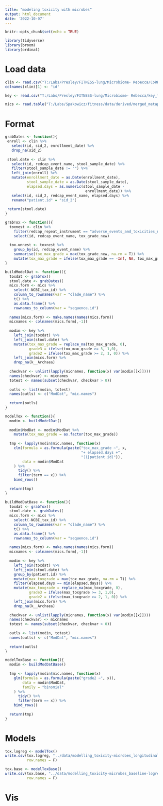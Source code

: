 ```yaml
---
title: "modeling toxicity with microbes"
output: html_document
date: '2022-10-07'
---
```


```r
knitr::opts_chunk$set(echo = TRUE)

library(tidyverse)
library(broom)
library(ordinal)
```

# Load data

```r
clin <- read.csv("T:/Labs/Presley/FITNESS-lung/Microbiome- Rebecca/CoRR5512FITNESSCalcu_DATA_2022-10-04_1152.csv", stringsAsFactors = F)
colnames(clin)[1] <- "id"

key <- read.csv("T:/Labs/Presley/FITNESS-lung/Microbiome- Rebecca/key_fitness-microbe-clin.csv")

mics <- read.table("T:/Labs/Spakowicz/fitness/data/derived/merged_metaphlan_output.txt", header = T, sep = "\t")
```

# Format


```r
grabDates <- function(){
 enroll <- clin %>% 
   select(id, sid_2, enrollment_date) %>% 
   drop_na(sid_2)
 
 stool.date <- clin %>%
   select(id, redcap_event_name, stool_sample_date) %>%
   filter(stool_sample_date != "") %>%
   left_join(enroll) %>%
   mutate(enrollment_date = as.Date(enrollment_date),
          stool_sample_date = as.Date(stool_sample_date),
          elapsed.days = as.numeric(stool_sample_date -
                                     enrollment_date)) %>%
   select(id, sid_2, redcap_event_name, elapsed.days) %>%
   rename("patient.id" = "sid_2")
 
 return(stool.date)
}

grabTox <- function(){
  toxnest <- clin %>%
    filter(redcap_repeat_instrument == "adverse_events_and_toxicities_new") %>%
    select(id, redcap_event_name, tox_grade_new)
  
  tox.unnest <- toxnest %>%
    group_by(id, redcap_event_name) %>%
    summarise(tox_max_grade = max(tox_grade_new, na.rm = T)) %>%
    mutate(tox_max_grade = ifelse(tox_max_grade == -Inf, NA, tox_max_grade))
}

buildModelDat <- function(){
  toxdat <- grabTox()
  stool.date <- grabDates()
  mics.form <- mics %>%
    select(-NCBI_tax_id) %>%
    column_to_rownames(var = "clade_name") %>%
    t() %>%
    as.data.frame() %>%
    rownames_to_column(var = "sequence.id")
    
  names(mics.form) <- make.names(names(mics.form))
  micnames <- colnames(mics.form[,-1])
  
  modin <- key %>%
    left_join(toxdat) %>%
    left_join(stool.date) %>%
    mutate(tox_max_grade = replace_na(tox_max_grade, 0),
           grade3 = ifelse(tox_max_grade >= 3, 1,0),
           grade2 = ifelse(tox_max_grade >= 2, 1, 0)) %>%
    left_join(mics.form) %>%
    drop_na(k__Archaea)
  
  checkvar <- unlist(lapply(micnames, function(x) var(modin[[x]])))
  names(checkvar) <- micnames
  totest <- names(subset(checkvar, checkvar > 0))
  
  outls <- list(modin, totest)
  names(outls) <- c("ModDat", "mic.names")
  
  return(outls)
}

modelTox <- function(){
  modin <- buildModelDat() 
  
  modin$ModDat <- modin$ModDat %>%
    mutate(tox_max_grade = as.factor(tox_max_grade))
  
  tmp <- lapply(modin$mic.names, function(x)
    clm(formula = as.formula(paste("tox_max_grade ~", x, 
                                   "+ elapsed.days +",
                                   "(1|patient.id)")),
        data = modin$ModDat
    ) %>%
      tidy() %>%
      filter(term == x)) %>%
    bind_rows()
  
  return(tmp)
}
```


```r
buildModDatBase <- function(){
  toxdat <- grabTox()
  stool.date <- grabDates()
  mics.form <- mics %>%
    select(-NCBI_tax_id) %>%
    column_to_rownames(var = "clade_name") %>%
    t() %>%
    as.data.frame() %>%
    rownames_to_column(var = "sequence.id")
    
  names(mics.form) <- make.names(names(mics.form))
  micnames <- colnames(mics.form[,-1])
  
  modin <- key %>%
    left_join(toxdat) %>%
    left_join(stool.date) %>%
    group_by(patient.id) %>%
    mutate(max_toxgrade = max(tox_max_grade, na.rm = T)) %>%
    filter(elapsed.days == min(elapsed.days)) %>%
    mutate(max_toxgrade = replace_na(max_toxgrade, 0),
           grade3 = ifelse(max_toxgrade >= 3, 1,0),
           grade2 = ifelse(max_toxgrade >= 2, 1, 0)) %>%
    left_join(mics.form) %>%
    drop_na(k__Archaea)
  
  checkvar <- unlist(lapply(micnames, function(x) var(modin[[x]])))
  names(checkvar) <- micnames
  totest <- names(subset(checkvar, checkvar > 0))
  
  outls <- list(modin, totest)
  names(outls) <- c("ModDat", "mic.names")
  
  return(outls)
}

modelToxBase <- function(){
  modin <- buildModDatBase() 
  
  tmp <- lapply(modin$mic.names, function(x)
    glm(formula = as.formula(paste("grade2 ~", x)),
        data = modin$ModDat,
        family = "binomial"
    ) %>%
      tidy() %>%
      filter(term == x)) %>%
    bind_rows()
  
  return(tmp)
}

```
# Models


```r
tox.logreg <- modelTox()
write.csv(tox.logreg, "../data/modelling_toxicity-microbes_longitudinal-ordinal.csv",
          row.names = F)
```

```r
tox.base <- modelToxBase()
write.csv(tox.base, "../data/modelling_toxicity-microbes_baseline-logreg.csv",
          row.names = F)
```
# Vis

